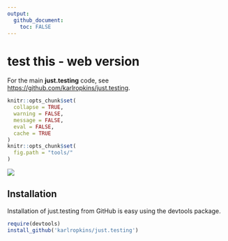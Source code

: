```yaml
---
output: 
  github_document: 
    toc: FALSE
---
```


<!-- Edit the README.Rmd only!!! The README.md is generated automatically from README.Rmd. -->

test this - web version
========================================================

For the main **just.testing** code, see <https://github.com/karlropkins/just.testing>.

```r
knitr::opts_chunk$set(
  collapse = TRUE,
  warning = FALSE,
  message = FALSE,
  eval = FALSE,
  cache = TRUE
)
knitr::opts_chunk$set(
  fig.path = "tools/"
)
```



![](http://cranlogs.r-pkg.org/badges/grand-total/just.testing)





## Installation

Installation of just.testing from GitHub is easy using the devtools
package.

```r
require(devtools)
install_github('karlropkins/just.testing')
```




